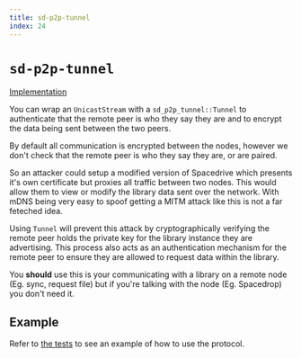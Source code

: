 ```yaml
---
title: sd-p2p-tunnel
index: 24
---
```


# `sd-p2p-tunnel`

[Implementation](https://github.com/spacedriveapp/spacedrive/tree/main/crates/p2p/crates/tunnel)

You can wrap an `UnicastStream` with a `sd_p2p_tunnel::Tunnel` to authenticate that the remote peer is who they say they are and to encrypt the data being sent between the two peers.

By default all communication is encrypted between the nodes, however we don't check that the remote peer is who they say they are, or are paired.

So an attacker could setup a modified version of Spacedrive which presents it's own certificate but proxies all traffic between two nodes. This would allow them to view or modify the library data sent over the network. With mDNS being very easy to spoof getting a MITM attack like this is not a far feteched idea.

Using `Tunnel` will prevent this attack by cryptographically verifying the remote peer holds the private key for the library instance they are advertising. This process also acts as an authentication mechanism for the remote peer to ensure they are allowed to request data within the library.

You **should** use this is your communicating with a library on a remote node (Eg. sync, request file) but if you're talking with the node  (Eg. Spacedrop) you don't need it.

## Example

Refer to [the tests](#todo) to see an example of how to use the protocol.
